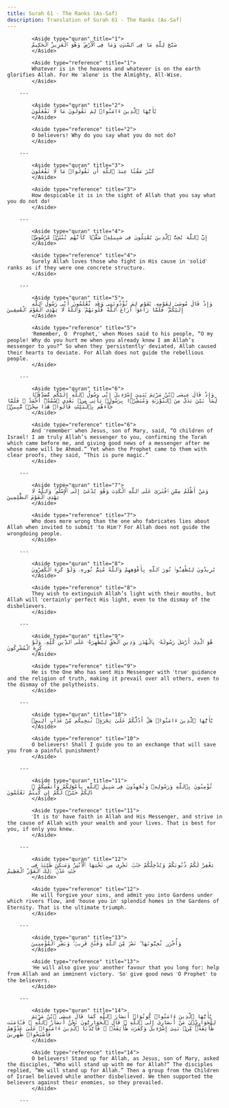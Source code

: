 ```yaml
---
title: Surah 61 - The Ranks (As-Saf)
description: Translation of Surah 61 - The Ranks (As-Saf)
---
```





            <Aside type="quran" title="1">
            سَبَّحَ لِلَّهِ مَا فِى ٱلسَّمَٰوَٰتِ وَمَا فِى ٱلْأَرْضِ ۖ وَهُوَ ٱلْعَزِيزُ ٱلْحَكِيمُ
            </Aside>

            <Aside type="reference" title="1">
            Whatever is in the heavens and whatever is on the earth glorifies Allah. For He ˹alone˺ is the Almighty, All-Wise.
            </Aside>

        ---
        
            <Aside type="quran" title="2">
            يَٰٓأَيُّهَا ٱلَّذِينَ ءَامَنُوا۟ لِمَ تَقُولُونَ مَا لَا تَفْعَلُونَ
            </Aside>

            <Aside type="reference" title="2">
            O believers! Why do you say what you do not do?
            </Aside>

        ---
        
            <Aside type="quran" title="3">
            كَبُرَ مَقْتًا عِندَ ٱللَّهِ أَن تَقُولُوا۟ مَا لَا تَفْعَلُونَ
            </Aside>

            <Aside type="reference" title="3">
            How despicable it is in the sight of Allah that you say what you do not do!
            </Aside>

        ---
        
            <Aside type="quran" title="4">
            إِنَّ ٱللَّهَ يُحِبُّ ٱلَّذِينَ يُقَٰتِلُونَ فِى سَبِيلِهِۦ صَفًّۭا كَأَنَّهُم بُنْيَٰنٌۭ مَّرْصُوصٌۭ
            </Aside>

            <Aside type="reference" title="4">
            Surely Allah loves those who fight in His cause in ˹solid˺ ranks as if they were one concrete structure.
            </Aside>

        ---
        
            <Aside type="quran" title="5">
            وَإِذْ قَالَ مُوسَىٰ لِقَوْمِهِۦ يَٰقَوْمِ لِمَ تُؤْذُونَنِى وَقَد تَّعْلَمُونَ أَنِّى رَسُولُ ٱللَّهِ إِلَيْكُمْ ۖ فَلَمَّا زَاغُوٓا۟ أَزَاغَ ٱللَّهُ قُلُوبَهُمْ ۚ وَٱللَّهُ لَا يَهْدِى ٱلْقَوْمَ ٱلْفَٰسِقِينَ
            </Aside>

            <Aside type="reference" title="5">
            ˹Remember, O  Prophet,˺ when Moses said to his people, “O my people! Why do you hurt me when you already know I am Allah’s messenger to you?” So when they ˹persistently˺ deviated, Allah caused their hearts to deviate. For Allah does not guide the rebellious people.
            </Aside>

        ---
        
            <Aside type="quran" title="6">
            وَإِذْ قَالَ عِيسَى ٱبْنُ مَرْيَمَ يَٰبَنِىٓ إِسْرَٰٓءِيلَ إِنِّى رَسُولُ ٱللَّهِ إِلَيْكُم مُّصَدِّقًۭا لِّمَا بَيْنَ يَدَىَّ مِنَ ٱلتَّوْرَىٰةِ وَمُبَشِّرًۢا بِرَسُولٍۢ يَأْتِى مِنۢ بَعْدِى ٱسْمُهُۥٓ أَحْمَدُ ۖ فَلَمَّا جَآءَهُم بِٱلْبَيِّنَٰتِ قَالُوا۟ هَٰذَا سِحْرٌۭ مُّبِينٌۭ
            </Aside>

            <Aside type="reference" title="6">
            And ˹remember˺ when Jesus, son of Mary, said, “O children of Israel! I am truly Allah’s messenger to you, confirming the Torah which came before me, and giving good news of a messenger after me whose name will be Ahmad.” Yet when the Prophet came to them with clear proofs, they said, “This is pure magic.”
            </Aside>

        ---
        
            <Aside type="quran" title="7">
            وَمَنْ أَظْلَمُ مِمَّنِ ٱفْتَرَىٰ عَلَى ٱللَّهِ ٱلْكَذِبَ وَهُوَ يُدْعَىٰٓ إِلَى ٱلْإِسْلَٰمِ ۚ وَٱللَّهُ لَا يَهْدِى ٱلْقَوْمَ ٱلظَّٰلِمِينَ
            </Aside>

            <Aside type="reference" title="7">
            Who does more wrong than the one who fabricates lies about Allah when invited to submit ˹to Him˺? For Allah does not guide the wrongdoing people.
            </Aside>

        ---
        
            <Aside type="quran" title="8">
            يُرِيدُونَ لِيُطْفِـُٔوا۟ نُورَ ٱللَّهِ بِأَفْوَٰهِهِمْ وَٱللَّهُ مُتِمُّ نُورِهِۦ وَلَوْ كَرِهَ ٱلْكَٰفِرُونَ
            </Aside>

            <Aside type="reference" title="8">
            They wish to extinguish Allah’s light with their mouths, but Allah will ˹certainly˺ perfect His light, even to the dismay of the disbelievers.
            </Aside>

        ---
        
            <Aside type="quran" title="9">
            هُوَ ٱلَّذِىٓ أَرْسَلَ رَسُولَهُۥ بِٱلْهُدَىٰ وَدِينِ ٱلْحَقِّ لِيُظْهِرَهُۥ عَلَى ٱلدِّينِ كُلِّهِۦ وَلَوْ كَرِهَ ٱلْمُشْرِكُونَ
            </Aside>

            <Aside type="reference" title="9">
            He is the One Who has sent His Messenger with ˹true˺ guidance and the religion of truth, making it prevail over all others, even to the dismay of the polytheists.
            </Aside>

        ---
        
            <Aside type="quran" title="10">
            يَٰٓأَيُّهَا ٱلَّذِينَ ءَامَنُوا۟ هَلْ أَدُلُّكُمْ عَلَىٰ تِجَٰرَةٍۢ تُنجِيكُم مِّنْ عَذَابٍ أَلِيمٍۢ
            </Aside>

            <Aside type="reference" title="10">
            O believers! Shall I guide you to an exchange that will save you from a painful punishment?
            </Aside>

        ---
        
            <Aside type="quran" title="11">
            تُؤْمِنُونَ بِٱللَّهِ وَرَسُولِهِۦ وَتُجَٰهِدُونَ فِى سَبِيلِ ٱللَّهِ بِأَمْوَٰلِكُمْ وَأَنفُسِكُمْ ۚ ذَٰلِكُمْ خَيْرٌۭ لَّكُمْ إِن كُنتُمْ تَعْلَمُونَ
            </Aside>

            <Aside type="reference" title="11">
            ˹It is to˺ have faith in Allah and His Messenger, and strive in the cause of Allah with your wealth and your lives. That is best for you, if only you knew.
            </Aside>

        ---
        
            <Aside type="quran" title="12">
            يَغْفِرْ لَكُمْ ذُنُوبَكُمْ وَيُدْخِلْكُمْ جَنَّٰتٍۢ تَجْرِى مِن تَحْتِهَا ٱلْأَنْهَٰرُ وَمَسَٰكِنَ طَيِّبَةًۭ فِى جَنَّٰتِ عَدْنٍۢ ۚ ذَٰلِكَ ٱلْفَوْزُ ٱلْعَظِيمُ
            </Aside>

            <Aside type="reference" title="12">
            He will forgive your sins, and admit you into Gardens under which rivers flow, and ˹house you in˺ splendid homes in the Gardens of Eternity. That is the ultimate triumph.
            </Aside>

        ---
        
            <Aside type="quran" title="13">
            وَأُخْرَىٰ تُحِبُّونَهَا ۖ نَصْرٌۭ مِّنَ ٱللَّهِ وَفَتْحٌۭ قَرِيبٌۭ ۗ وَبَشِّرِ ٱلْمُؤْمِنِينَ
            </Aside>

            <Aside type="reference" title="13">
            ˹He will also give you˺ another favour that you long for: help from Allah and an imminent victory. ˹So˺ give good news ˹O Prophet˺ to the believers.
            </Aside>

        ---
        
            <Aside type="quran" title="14">
            يَٰٓأَيُّهَا ٱلَّذِينَ ءَامَنُوا۟ كُونُوٓا۟ أَنصَارَ ٱللَّهِ كَمَا قَالَ عِيسَى ٱبْنُ مَرْيَمَ لِلْحَوَارِيِّۦنَ مَنْ أَنصَارِىٓ إِلَى ٱللَّهِ ۖ قَالَ ٱلْحَوَارِيُّونَ نَحْنُ أَنصَارُ ٱللَّهِ ۖ فَـَٔامَنَت طَّآئِفَةٌۭ مِّنۢ بَنِىٓ إِسْرَٰٓءِيلَ وَكَفَرَت طَّآئِفَةٌۭ ۖ فَأَيَّدْنَا ٱلَّذِينَ ءَامَنُوا۟ عَلَىٰ عَدُوِّهِمْ فَأَصْبَحُوا۟ ظَٰهِرِينَ
            </Aside>

            <Aside type="reference" title="14">
            O believers! Stand up for Allah, as Jesus, son of Mary, asked the disciples, “Who will stand up with me for Allah?” The disciples replied, “We will stand up for Allah.” Then a group from the Children of Israel believed while another disbelieved. We then supported the believers against their enemies, so they prevailed.
            </Aside>

        ---
        